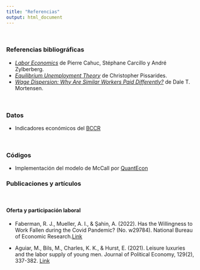```yaml
---
title: "Referencias"
output: html_document
---
```

<br>

### Referencias bibliográficas

* [*Labor Economics*](https://mitpress.mit.edu/books/labor-economics-second-edition) de  Pierre Cahuc, Stéphane Carcillo y André Zylberberg.
* [*Equilibrium Unemployment Theory*](https://mitpress.mit.edu/books/equilibrium-unemployment-theory-second-edition#:~:text=An%20equilibrium%20theory%20of%20unemployment,the%20private%20gains%20from%20trade.) de Christopher Pissarides.
* [*Wage Dispersion: Why Are Similar Workers Paid Differently?*](https://mitpress.mit.edu/books/wage-dispersion) de Dale T. Mortensen.

<br>

### Datos

* Indicadores económicos del [BCCR](https://www.bccr.fi.cr/indicadores-economicos)

<br>


### Códigos

* Implementación del modelo de McCall por [QuantEcon](https://python.quantecon.org/mccall_model.html)

### Publicaciones y artículos

<br>

#### Oferta y participación laboral

* Faberman, R. J., Mueller, A. I., & Şahin, A. (2022). Has the Willingness to Work Fallen during the Covid Pandemic? (No. w29784). National Bureau of Economic Research.[Link](https://www.nber.org/system/files/working_papers/w29784/w29784.pdf)

* Aguiar, M., Bils, M., Charles, K. K., & Hurst, E. (2021). Leisure luxuries and the labor supply of young men. Journal of Political Economy, 129(2), 337-382. [Link](https://www.markaguiar.com/files/leisure_luxuries.pdf)